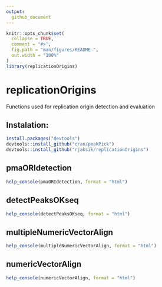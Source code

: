 ```yaml
---
output: 
  github_document
---
```


<!-- README.md is generated from README.Rmd. Please edit that file -->

```r
knitr::opts_chunk$set(
  collapse = TRUE,
  comment = "#>",
  fig.path = "man/figures/README-",
  out.width = "100%"
)
library(replicationOrigins)
```

# replicationOrigins

<!-- badges: start -->
<!-- badges: end -->

Functions used for replication origin detection and evaluation

## Instalation:

``` r
install.packages("devtools")  
devtools::install_github("cran/peakPick")
devtools::install_github("rjaksik/replicationOrigins")

```
## pmaORIdetection

```r
help_console(pmaORIdetection, format = "html")
```

## detectPeaksOKseq

```r
help_console(detectPeaksOKseq, format = "html")
```

## multipleNumericVectorAlign

```r
help_console(multipleNumericVectorAlign, format = "html")
```

## numericVectorAlign

```r
help_console(numericVectorAlign, format = "html")
```
